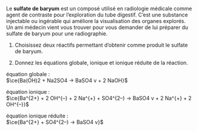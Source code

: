 ::: {.Exercise data-latex=""}

Le **sulfate de baryum** est un composé utilisé en radiologie médicale comme agent de contraste pour l'exploration du tube digestif. C'est une substance injectable ou ingérable qui améliore la visualisation des organes explorés. Un ami médecin vient vous trouver pour vous demander de lui préparer du sulfate de baryum pour une radiographie.

1. Choisissez deux réactifs permettant d'obtenir comme produit	le sulfate de baryum.

\vspace{\stretch{1}}

2. Donnez les équations globale, ionique et ionique réduite de la réaction.

\vspace{\stretch{2}}

:::

::: {.Answer data-latex=""}

équation globale :  
$\ce{Ba(OH)2 + Na2SO4 -> BaSO4 v + 2 NaOH}$

équation ionique :  
$\ce{Ba^{2+} + 2 OH^{–} + 2 Na^{+} + SO4^{2–} -> BaSO4 v + 2 Na^{+} + 2 OH^{–}}$

équation ionique réduite :  
$\ce{Ba^{2+} + SO4^{2–} -> BaSO4 v}$

:::
